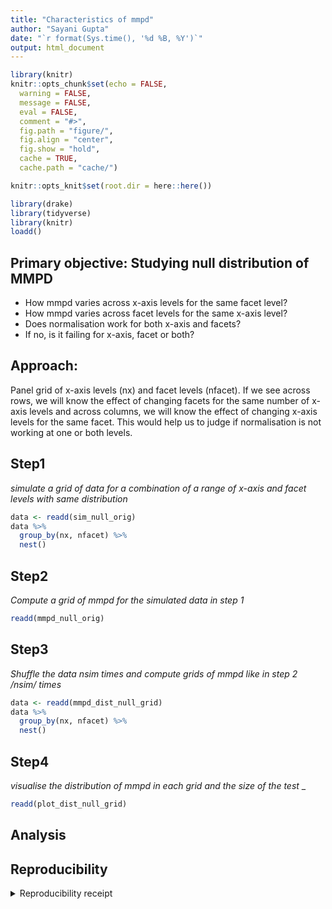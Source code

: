 ```yaml
---
title: "Characteristics of mmpd"
author: "Sayani Gupta"
date: "`r format(Sys.time(), '%d %B, %Y')`"
output: html_document
---
```


```r
library(knitr)
knitr::opts_chunk$set(echo = FALSE,
  warning = FALSE,
  message = FALSE,
  eval = FALSE,
  comment = "#>",
  fig.path = "figure/",
  fig.align = "center",
  fig.show = "hold",
  cache = TRUE,
  cache.path = "cache/")

knitr::opts_knit$set(root.dir = here::here())
```

```r
library(drake)
library(tidyverse)
library(knitr)
loadd()
```

## Primary objective: Studying null distribution of MMPD

  - How mmpd varies across x-axis levels for the same facet level?
  - How mmpd varies across facet levels for the same x-axis level?
  - Does normalisation work for both x-axis and facets?
  - If no, is it failing for x-axis, facet or both?

## Approach:

Panel grid of x-axis levels (nx) and facet levels (nfacet). If we see across rows, we will know the effect of changing facets for the same number of x-axis levels and across columns, we will know the effect of changing x-axis levels for the same facet. This would help us to judge if normalisation is not working at one or both levels.

## Step1 
_*simulate a grid of data for a combination of a range of x-axis and facet levels with same distribution*_

```r
data <- readd(sim_null_orig)
data %>% 
  group_by(nx, nfacet) %>% 
  nest() 
```

## Step2 
_Compute a grid of mmpd for the simulated data in step 1_

```r
readd(mmpd_null_orig)

```

## Step3 
_Shuffle the data nsim times and compute grids of mmpd like in step 2 */nsim/* times_

```r
data <- readd(mmpd_dist_null_grid)
data %>% 
  group_by(nx, nfacet) %>% 
  nest() 
```

## Step4
_visualise the distribution of mmpd in each grid and the size of the test_ _ 


```r
readd(plot_dist_null_grid)
```

## Analysis

## Reproducibility

<details><summary>Reproducibility receipt</summary>

```r
## datetime
Sys.time()

## repository
if(requireNamespace('git2r', quietly = TRUE)) {
  git2r::repository()
} else {
  c(
    system2("git", args = c("log", "--name-status", "-1"), stdout = TRUE),
    system2("git", args = c("remote", "-v"), stdout = TRUE)
  )
}

## session info
sessionInfo()
```

</details>
